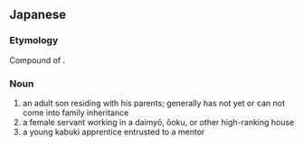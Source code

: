 ==Japanese==
{{ja-kanjitab|部|屋|子}}

===Etymology===
Compound of {{compound|部屋|tr1=heya|t1=room|子|tr2=ko|t2=child|lang=ja}}.

===Noun===
{{ja-noun|へやご}}

# an adult son residing with his parents; generally has not yet or can not come into family inheritance
# a female servant working in a daimyō, ōoku, or other high-ranking house
# a young kabuki apprentice entrusted to a mentor